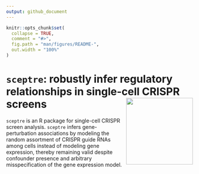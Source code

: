 ```yaml
---
output: github_document
---
```


<!-- README.md is generated from README.Rmd. Please edit that file -->

```r
knitr::opts_chunk$set(
  collapse = TRUE,
  comment = "#>",
  fig.path = "man/figures/README-",
  out.width = "100%"
)
```

# `sceptre`: robustly infer regulatory relationships in single-cell CRISPR screens <img src="man/figures/hex.jpg" align="right" alt="" width="180" />

<!-- badges: start -->
<!-- badges: end -->

`sceptre` is an R package for single-cell CRISPR screen analysis. `sceptre` infers gene-perturbation associations by modeling the random assortment of CRISPR guide RNAs among cells instead of modeling gene expression, thereby remaining valid despite confounder presence and arbitrary misspecification of the gene expression model. 
